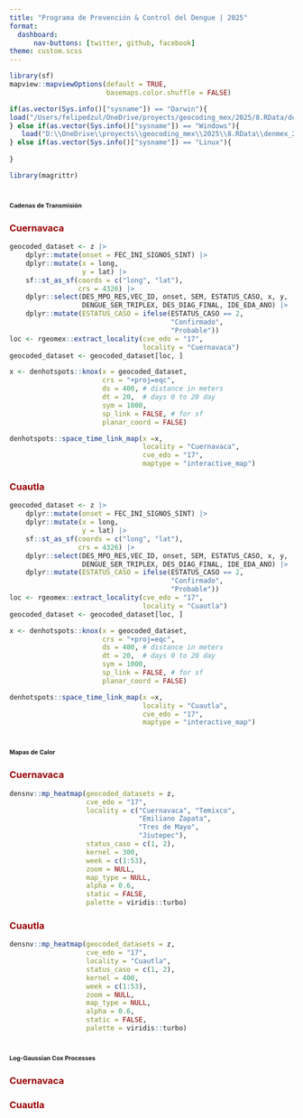 ```yaml
---
title: "Programa de Prevención & Control del Dengue | 2025"
format: 
  dashboard:
      nav-buttons: [twitter, github, facebook]
theme: custom.scss
---
```


```r
library(sf)
mapview::mapviewOptions(default = TRUE,
                        basemaps.color.shuffle = FALSE)

if(as.vector(Sys.info()["sysname"]) == "Darwin"){
load("/Users/felipedzul/OneDrive/proyects/geocoding_mex/2025/8.RData/denmex_2025.RData")
} else if(as.vector(Sys.info()["sysname"]) == "Windows"){
   load("D:\\OneDrive\\proyects\\geocoding_mex\\2025\\8.RData\\denmex_2025.RData")
} else if(as.vector(Sys.info()["sysname"]) == "Linux"){
    
}

library(magrittr)
```


# [**Cadenas de Transmisión**]{style="font-size:8pt"}

::: panel-tabset
### [**Cuernavaca**]{style="color:#990000"}

```r
geocoded_dataset <- z |>
    dplyr::mutate(onset = FEC_INI_SIGNOS_SINT) |>
    dplyr::mutate(x = long,
                  y = lat) |>
    sf::st_as_sf(coords = c("long", "lat"),
                 crs = 4326) |>
    dplyr::select(DES_MPO_RES,VEC_ID, onset, SEM, ESTATUS_CASO, x, y,
                  DENGUE_SER_TRIPLEX, DES_DIAG_FINAL, IDE_EDA_ANO) |>
    dplyr::mutate(ESTATUS_CASO = ifelse(ESTATUS_CASO == 2,
                                        "Confirmado",
                                        "Probable"))
loc <- rgeomex::extract_locality(cve_edo = "17",
                                 locality = "Cuernavaca")
geocoded_dataset <- geocoded_dataset[loc, ]

x <- denhotspots::knox(x = geocoded_dataset,
                       crs = "+proj=eqc",
                       ds = 400, # distance in meters
                       dt = 20,  # days 0 to 20 day
                       sym = 1000,
                       sp_link = FALSE, # for sf
                       planar_coord = FALSE)

denhotspots::space_time_link_map(x =x,
                                 locality = "Cuernavaca",
                                 cve_edo = "17",
                                 maptype = "interactive_map")
```


### [**Cuautla**]{style="color:#990000"}

```r
geocoded_dataset <- z |>
    dplyr::mutate(onset = FEC_INI_SIGNOS_SINT) |>
    dplyr::mutate(x = long,
                  y = lat) |>
    sf::st_as_sf(coords = c("long", "lat"),
                 crs = 4326) |>
    dplyr::select(DES_MPO_RES,VEC_ID, onset, SEM, ESTATUS_CASO, x, y,
                  DENGUE_SER_TRIPLEX, DES_DIAG_FINAL, IDE_EDA_ANO) |>
    dplyr::mutate(ESTATUS_CASO = ifelse(ESTATUS_CASO == 2,
                                        "Confirmado",
                                        "Probable"))
loc <- rgeomex::extract_locality(cve_edo = "17",
                                 locality = "Cuautla")
geocoded_dataset <- geocoded_dataset[loc, ]

x <- denhotspots::knox(x = geocoded_dataset,
                       crs = "+proj=eqc",
                       ds = 400, # distance in meters
                       dt = 20,  # days 0 to 20 day
                       sym = 1000,
                       sp_link = FALSE, # for sf
                       planar_coord = FALSE)

denhotspots::space_time_link_map(x =x,
                                 locality = "Cuautla",
                                 cve_edo = "17",
                                 maptype = "interactive_map")
```

:::




# [**Mapas de Calor**]{style="font-size:8pt"}

::: panel-tabset

### [**Cuernavaca**]{style="color:#990000"}

```r
densnv::mp_heatmap(geocoded_datasets = z,
                   cve_edo = "17",
                   locality = c("Cuernavaca", "Temixco",
                                "Emiliano Zapata",
                                "Tres de Mayo",
                                "Jiutepec"),
                   status_caso = c(1, 2),
                   kernel = 300,
                   week = c(1:53),
                   zoom = NULL,
                   map_type = NULL,
                   alpha = 0.6,
                   static = FALSE,
                   palette = viridis::turbo)
```

### [**Cuautla**]{style="color:#990000"}

```r
densnv::mp_heatmap(geocoded_datasets = z,
                   cve_edo = "17",
                   locality = "Cuautla",
                   status_caso = c(1, 2),
                   kernel = 400,
                   week = c(1:53),
                   zoom = NULL,
                   map_type = NULL,
                   alpha = 0.6,
                   static = FALSE,
                   palette = viridis::turbo)
```


:::



# [**Log-Gaussian Cox Processes**]{style="font-size:8pt"}

::: panel-tabset

### [**Cuernavaca**]{style="color:#990000"}


### [**Cuautla**]{style="color:#990000"}



:::
